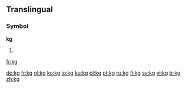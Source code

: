 {{see|KG|.kg}}
==Translingual==
===Symbol===
'''kg'''
# {{SI-unit|kilo|gram|[[mass]]}}

[[fr:kg]]

[[de:kg]]
[[fr:kg]]
[[gl:kg]]
[[ko:kg]]
[[io:kg]]
[[ku:kg]]
[[pl:kg]]
[[pt:kg]]
[[ru:kg]]
[[fi:kg]]
[[sv:kg]]
[[vi:kg]]
[[tr:kg]]
[[zh:kg]]
